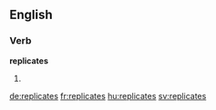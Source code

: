 ==English==

===Verb===
'''replicates'''

# {{third-person singular of|replicate}}

[[de:replicates]]
[[fr:replicates]]
[[hu:replicates]]
[[sv:replicates]]